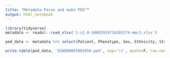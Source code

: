```yaml
---
title: "Metadata Parse and make PED""
output: html_notebook
---
```


```r
library(tidyverse)
metadata <- readxl::read_xlsx('1-s2.0-S0002929716305274-mmc3.xlsx')

ped_data <- metadata %>% select(Patient, Phenotype, Sex, Ethnicity, Status) %>% unique() %>% mutate(Dad=0,Mom=0,Fam=Patient,Sex01=case_when(Sex=='M' ~ 1, Sex=='F' ~ 2, TRUE ~ 0), Mut=2) %>% select(Fam, Patient, Dad, Mom, Sex=Sex01, Mut, Status, Phenotype, Ethnicity) 

write.table(ped_data, 'EGAD00001002656.ped', sep='\t', quote=F, row.names=F)
```
